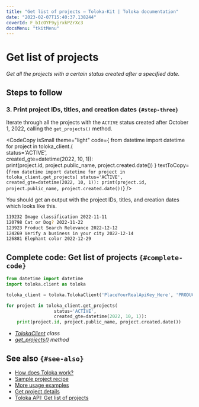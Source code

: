 ```yaml
---
title: "Get list of projects — Toloka-Kit | Toloka documentation"
date: "2023-02-07T15:40:37.138244"
coverId: F_bIcOYF9yjrxkPZrXc3
docsMenu: "tkitMenu"
---
```



# Get list of projects

_Get all the projects with a certain status created after a specified date._

## Steps to follow

<Import/>

<Instantiate/>

### 3. Print project IDs, titles, and creation dates `{#step-three}`

Iterate through all the projects with the `ACTIVE` status created after October 1, 2022, calling the `get_projects()` method.

<CodeCopy
  isSmall
  theme="light"
  code={
    <HighlightChildren language="python">
      from datetime import datetime
      <br/>for project in toloka_client.<Term term="get_projects"><GetProjects/></Term>(
      <br/>                  status='ACTIVE',
      <br/>                  created_gte=datetime(2022, 10, 1)):
      <br/>    print(project.id, project.public_name, project.created.date())
    </HighlightChildren>
  }
  textToCopy={`from datetime import datetime
for project in toloka_client.get_projects(
                  status='ACTIVE',
                  created_gte=datetime(2022, 10, 1)):
    print(project.id, project.public_name, project.created.date())`}
/>

You should get an output with the project IDs, titles, and creation dates which looks like this.

```bash
119232 Image classification 2022-11-11
120798 Cat or Dog? 2022-11-22
123923 Product Search Relevance 2022-12-12
124269 Verify a business in your city 2022-12-14
126881 Elephant color 2022-12-29
```

## Complete code: Get list of projects `{#complete-code}`

```python
from datetime import datetime
import toloka.client as toloka

toloka_client = toloka.TolokaClient('PlaceYourRealApiKey_Here', 'PRODUCTION')

for project in toloka_client.get_projects(
                  status='ACTIVE',
                  created_gte=datetime(2022, 10, 1)):
    print(project.id, project.public_name, project.created.date())
```

<Note mode="tip" title="List of classes and methods used in this recipe">

- _[TolokaClient](/docs/toloka-kit/reference/toloka.client.TolokaClient) class_
- _[get_projects()](/docs/toloka-kit/reference/toloka.client.TolokaClient.get_projects) method_

</Note>

## See also `{#see-also}`

- [How does Toloka work?](/docs/guide/overview)
- [Sample project recipe](/docs/toloka-kit/recipes/learn-basics)
- [More usage examples](/docs/toloka-kit/recipes/use-cases)
- [Get project details](/docs/toloka-kit/recipes/get-project-by-id)
- [Toloka API: Get list of projects](https://toloka.ai/docs/api/api-reference/#get-/projects)
